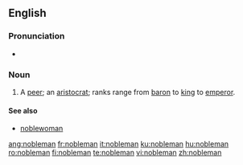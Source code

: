 ==English==

===Pronunciation===
*{{audio|en-us-nobleman.ogg|Audio (US)}}


===Noun===
{{en-noun|noblemen}}

# A [[peer]]; an [[aristocrat]]; ranks range from [[baron]] to [[king]] to [[emperor]].

====See also====
* [[noblewoman]]

[[ang:nobleman]]
[[fr:nobleman]]
[[it:nobleman]]
[[ku:nobleman]]
[[hu:nobleman]]
[[ro:nobleman]]
[[fi:nobleman]]
[[te:nobleman]]
[[vi:nobleman]]
[[zh:nobleman]]
